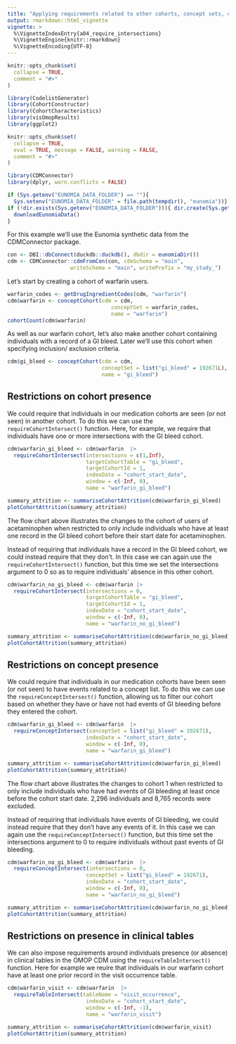 ```yaml
---
title: "Applying requirements related to other cohorts, concept sets, or tables"
output: rmarkdown::html_vignette
vignette: >
  %\VignetteIndexEntry{a04_require_intersections}
  %\VignetteEngine{knitr::rmarkdown}
  %\VignetteEncoding{UTF-8}
---
```

```r
knitr::opts_chunk$set(
  collapse = TRUE,
  comment = "#>"
)
```

```r
library(CodelistGenerator)
library(CohortConstructor)
library(CohortCharacteristics)
library(visOmopResults)
library(ggplot2)
```

```r
knitr::opts_chunk$set(
  collapse = TRUE,
  eval = TRUE, message = FALSE, warning = FALSE,
  comment = "#>"
)

library(CDMConnector)
library(dplyr, warn.conflicts = FALSE)

if (Sys.getenv("EUNOMIA_DATA_FOLDER") == ""){
  Sys.setenv("EUNOMIA_DATA_FOLDER" = file.path(tempdir(), "eunomia"))}
if (!dir.exists(Sys.getenv("EUNOMIA_DATA_FOLDER"))){ dir.create(Sys.getenv("EUNOMIA_DATA_FOLDER"))
  downloadEunomiaData()  
}
```

For this example we'll use the Eunomia synthetic data from the CDMConnector package.

```r
con <- DBI::dbConnect(duckdb::duckdb(), dbdir = eunomiaDir())
cdm <- CDMConnector::cdmFromCon(con, cdmSchema = "main", 
                    writeSchema = "main", writePrefix = "my_study_")
```

Let's start by creating a cohort of warfarin users.

```r
warfarin_codes <- getDrugIngredientCodes(cdm, "warfarin")
cdm$warfarin <- conceptCohort(cdm = cdm, 
                                 conceptSet = warfarin_codes, 
                                 name = "warfarin")
cohortCount(cdm$warfarin)
```

As well as our warfarin cohort, let's also make another cohort containing individuals with a record of a GI bleed. Later we'll use this cohort when specifying inclusion/ exclusion criteria.

```r
cdm$gi_bleed <- conceptCohort(cdm = cdm,  
                              conceptSet = list("gi_bleed" = 192671L),
                              name = "gi_bleed")
```

## Restrictions on cohort presence

We could require that individuals in our medication cohorts are seen (or not seen) in another cohort. To do this we can use the `requireCohortIntersect()` function. Here, for example, we require that individuals have one or more intersections with the GI bleed cohort.

```r
cdm$warfarin_gi_bleed <- cdm$warfarin  |>
  requireCohortIntersect(intersections = c(1,Inf),
                         targetCohortTable = "gi_bleed", 
                         targetCohortId = 1,
                         indexDate = "cohort_start_date", 
                         window = c(-Inf, 0), 
                         name = "warfarin_gi_bleed")

summary_attrition <- summariseCohortAttrition(cdm$warfarin_gi_bleed)
plotCohortAttrition(summary_attrition)
```

The flow chart above illustrates the changes to the cohort of users of acetaminophen when restricted to only include individuals who have at least one record in the GI bleed cohort before their start date for acetaminophen.

Instead of requiring that individuals have a record in the GI bleed cohort, we could instead require that they don't. In this case we can again use the `requireCohortIntersect()` function, but this time we set the intersections argument to 0 so as to require individuals' absence in this other cohort.

```r
cdm$warfarin_no_gi_bleed <- cdm$warfarin |>
  requireCohortIntersect(intersections = 0,
                         targetCohortTable = "gi_bleed", 
                         targetCohortId = 1,
                         indexDate = "cohort_start_date", 
                         window = c(-Inf, 0), 
                         name = "warfarin_no_gi_bleed") 

summary_attrition <- summariseCohortAttrition(cdm$warfarin_no_gi_bleed)
plotCohortAttrition(summary_attrition)
```

## Restrictions on concept presence

We could require that individuals in our medication cohorts have been seen (or not seen) to have events related to a concept list. To do this we can use the `requireConceptIntersect()` function, allowing us to filter our cohort based on whether they have or have not had events of GI bleeding before they entered the cohort.

```r
cdm$warfarin_gi_bleed <- cdm$warfarin  |>
  requireConceptIntersect(conceptSet = list("gi_bleed" = 192671), 
                         indexDate = "cohort_start_date", 
                         window = c(-Inf, 0), 
                         name = "warfarin_gi_bleed")

summary_attrition <- summariseCohortAttrition(cdm$warfarin_gi_bleed)
plotCohortAttrition(summary_attrition)
```

The flow chart above illustrates the changes to cohort 1  when restricted to only include individuals who have had events of GI bleeding at least once before the cohort start date. 2,296 individuals and 8,765 records were excluded.

Instead of requiring that individuals have events of GI bleeding, we could instead require that they don't have any events of it. In this case we can again use the `requireConceptIntersect()` function, but this time set the intersections argument to 0 to require individuals without past events of GI bleeding. 

```r
cdm$warfarin_no_gi_bleed <- cdm$warfarin  |>
  requireConceptIntersect(intersections = 0,
                         conceptSet = list("gi_bleed" = 192671), 
                         indexDate = "cohort_start_date", 
                         window = c(-Inf, 0), 
                         name = "warfarin_no_gi_bleed")

summary_attrition <- summariseCohortAttrition(cdm$warfarin_no_gi_bleed)
plotCohortAttrition(summary_attrition)
```

## Restrictions on presence in clinical tables

We can also impose requirements around individuals presence (or absence) in clinical tables in the OMOP CDM using the `requireTableIntersect()` function. Here for example we reuire that individuals in our warfarin cohort have at least one prior record in the visit occurrence table. 

```r
cdm$warfarin_visit <- cdm$warfarin  |>
  requireTableIntersect(tableName = "visit_occurrence",
                         indexDate = "cohort_start_date", 
                         window = c(-Inf, -1), 
                         name = "warfarin_visit")

summary_attrition <- summariseCohortAttrition(cdm$warfarin_visit)
plotCohortAttrition(summary_attrition)
```
